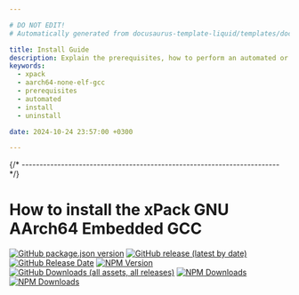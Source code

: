 ```yaml
---

# DO NOT EDIT!
# Automatically generated from docusaurus-template-liquid/templates/docusaurus.

title: Install Guide
description: Explain the prerequisites, how to perform an automated or manual installation, how to uninstall, and the folder hierarchies.
keywords:
  - xpack
  - aarch64-none-elf-gcc
  - prerequisites
  - automated
  - install
  - uninstall

date: 2024-10-24 23:57:00 +0300

---
```



{/* ------------------------------------------------------------------------ */}

# How to install the xPack GNU AArch64 Embedded GCC

[![GitHub package.json version](https://img.shields.io/github/package-json/v/xpack-dev-tools/aarch64-none-elf-gcc-xpack?color=blue)](https://github.com/xpack-dev-tools/aarch64-none-elf-gcc-xpack/blob/xpack/package.json)
[![GitHub release (latest by date)](https://img.shields.io/github/v/release/xpack-dev-tools/aarch64-none-elf-gcc-xpack?color=blue)](https://github.com/xpack-dev-tools/aarch64-none-elf-gcc-xpack/releases)
[![GitHub Release Date](https://img.shields.io/github/release-date/xpack-dev-tools/aarch64-none-elf-gcc-xpack)](https://github.com/xpack-dev-tools/aarch64-none-elf-gcc-xpack/releases)
[![NPM Version](https://img.shields.io/npm/v/%40xpack-dev-tools%2Faarch64-none-elf-gcc?color=green&label=xpm)](https://www.npmjs.com/package/@xpack-dev-tools/aarch64-none-elf-gcc/)
[![GitHub Downloads (all assets, all releases)](https://img.shields.io/github/downloads/xpack-dev-tools/aarch64-none-elf-gcc-xpack/total)](https://somsubhra.github.io/github-release-stats/?username=xpack-dev-tools&repository=aarch64-none-elf-gcc-xpack)
[![NPM Downloads](https://img.shields.io/npm/d18m/%40xpack-dev-tools%2Faarch64-none-elf-gcc?label=xpm%20downloads)](https://www.npmjs.com/package/@xpack-dev-tools/aarch64-none-elf-gcc/)
[![NPM Downloads](https://img.shields.io/npm/dm/%40xpack-dev-tools%2Faarch64-none-elf-gcc?label=xpm%20downloads)](https://www.npmjs.com/package/@xpack-dev-tools/aarch64-none-elf-gcc/)

<Content />
